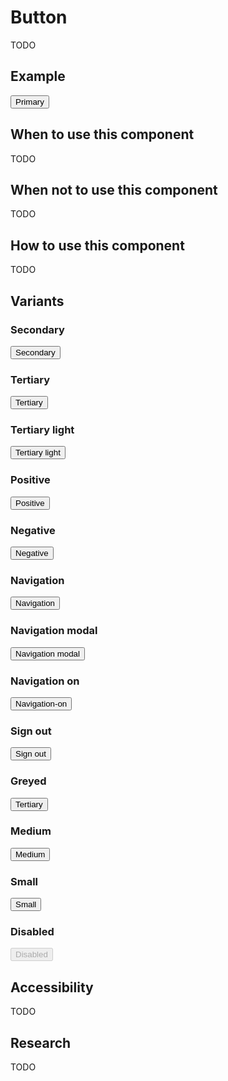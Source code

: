 
<Meta title="Components/Button" component={Button} />

# Button

TODO

## Example

<Canvas>
  <Story name="Primary">
    <Theme>
      <Button>Primary</Button>
    </Theme>
  </Story>
</Canvas>

## When to use this component

TODO

## When not to use this component

TODO

## How to use this component

TODO

## Variants

### Secondary

<Canvas>
  <Story name="Secondary">
    <Theme>
      <Button variant="secondary">Secondary</Button>
    </Theme>
  </Story>
</Canvas>

### Tertiary

<Canvas>
  <Story name="Tertiary">
    <Theme>
      <Button variant="tertiary">Tertiary</Button>
    </Theme>
  </Story>
</Canvas>

### Tertiary light

<Canvas>
  <Story name="Tertiary light">
      <Theme>
        <Button variant="tertiary-light">Tertiary light</Button>
      </Theme>
  </Story>
</Canvas>

### Positive

<Canvas>
  <Story name="Positive">
      <Theme>
        <Button variant="positive">Positive</Button>
    </Theme>
    </Story>
</Canvas>

### Negative

<Canvas>
  <Story name="Negative">
    <Theme>
      <Button variant="negative">Negative</Button>
    </Theme>
  </Story>
</Canvas>

### Navigation

<Canvas>
  <Story name="Navigation">
    <Theme>
      <Button variant="navigation">Navigation</Button>
    </Theme>
  </Story>
</Canvas>

### Navigation modal

<Canvas>
  <Story name="Navigation modal">
    <Theme>
      <Button variant="navigation-modal">Navigation modal</Button>
    </Theme>
  </Story>
</Canvas>

### Navigation on

<Canvas>
  <Story name="Navigation on">
    <Theme>
      <Button variant="navigation-on">Navigation-on</Button>
    </Theme>
  </Story>
</Canvas>

### Sign out

<Canvas>
  <Story name="Sign out">
    <Theme>
      <Button variant="signout">Sign out</Button>
    </Theme>
  </Story>
</Canvas>

### Greyed

<Canvas>
  <Story name="Greyed">
    <Theme>
      <Button variant="greyed">Tertiary</Button>
    </Theme>
  </Story>
</Canvas>

### Medium

<Canvas>
  <Story name="Medium">
    <Theme>
      <Button medium>Medium</Button>
    </Theme>
  </Story>
</Canvas>

### Small

<Canvas>
  <Story name="Small">
    <Theme>
      <Button small>Small</Button>
    </Theme>
  </Story>
</Canvas>

### Disabled

<Canvas>
  <Story name="Disabled">
    <Theme>
      <Button disabled>Disabled</Button>
    </Theme>
  </Story>
</Canvas>

## Accessibility

TODO

## Research

TODO
